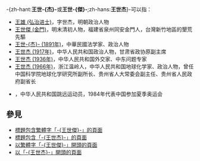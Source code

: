 -{zh-hant:'''王世-{杰}-'''或'''王世-{傑}-''';zh-hans:'''王世杰'''}-可以指：
* [[王雄_(弘治进士)|王雄 (弘治进士)]]，字世杰，明朝政治人物
* [[王世傑_(金門)|王世傑 (金門)]]，明末清初人物，福建省泉州同安金門人，台灣新竹地區的墾荒先驅
* [[王世杰_(1891年)|王世-{杰}- (1891年)]]，中華民國法学家、政治人物
* [[王世杰_(1917年)|王世杰 (1917年)]]，中华人民共和国政治人物，甘肃省政协原副主席
* [[王世杰_(1936年)|王世杰 (1936年)]]，中华人民共和国外交家、中东问题专家
* [[王世杰_(1966年)|王世杰 (1966年)]]，浙江温岭人，中华人民共和国地球化学家、政治人物，曾任中国科学院地球化学研究所副所长、贵州省人大常委会副主任、贵州省人民政府副省长
* {{link-en|王世杰 (田径运动员)|Wang Shijie (athlete)}}<sup>{{grey|需来源证明此人姓名}}</sup>，中华人民共和国跳远运动员，1984年代表中国参加夏季奥运会

== 參見 ==
* [[Special:Search/intitle:"王世傑"|標題包含繁體字「-{王世傑}-」的頁面]]
* [[Special:Search/intitle:"王世杰"|標題包含「-{王世杰}-」的頁面]]
* [[Special:Prefixindex/王世傑|以繁體字「-{王世傑}-」開頭的頁面]]
* [[Special:Prefixindex/王世杰|以「-{王世杰}-」開頭的頁面]]

{{Disambiguation|Cat=三字王姓人名消歧义|Shi世杰}}